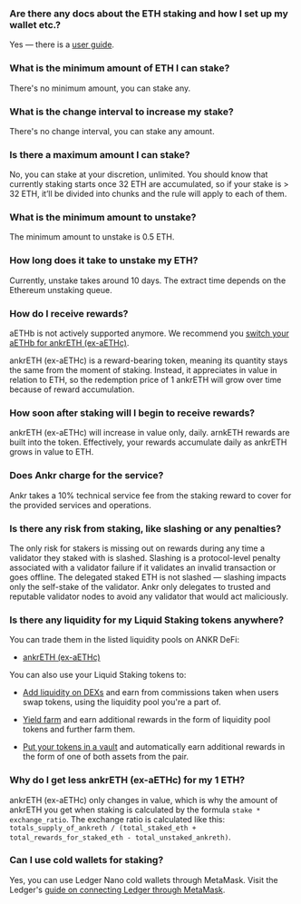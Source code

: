 ### Are there any docs about the ETH staking and how I set up my wallet etc.?

Yes — there is a [user guide](https://www.ankr.com/docs/liquid-staking/eth/stake/).

### What is the minimum amount of ETH I can stake? 

There's no minimum amount, you can stake any.

### What is the change interval to increase my stake?

There's no change interval, you can stake any amount.

### Is there a maximum amount I can stake?

No, you can stake at your discretion, unlimited. You should know that currently staking starts once 32 ETH are accumulated, so if your stake is > 32 ETH, it’ll be divided into chunks and the rule will apply to each of them.

### What is the minimum amount to unstake?

The minimum amount to unstake is 0.5 ETH.

### How long does it take to unstake my ETH?

Currently, unstake takes around 10 days. The extract time depends on the Ethereum unstaking queue.

### How do I receive rewards?

aETHb is not actively supported anymore. We recommend you [switch your aETHb for ankrETH (ex-aETHc)](https://www.ankr.com/staking/switch/?from=aETHb).   

  

ankrETH (ex-aETHc) is a reward-bearing token, meaning its quantity stays the same from the moment of staking. Instead, it appreciates in value in relation to ETH, so the redemption price of 1 ankrETH will grow over time because of reward accumulation.

### How soon after staking will I begin to receive rewards?

ankrETH (ex-aETHc) will increase in value only, daily. arnkETH rewards are built into the token. Effectively, your rewards accumulate daily as ankrETH grows in value to ETH.

### Does Ankr charge for the service?

Ankr takes a 10% technical service fee from the staking reward to cover for the provided services and operations. 

### Is there any risk from staking, like slashing or any penalties?

The only risk for stakers is missing out on rewards during any time a validator they staked with is slashed. Slashing is a protocol-level penalty associated with a validator failure if it validates an invalid transaction or goes offline. The delegated staked ETH is not slashed — slashing impacts only the self-stake of the validator. Ankr only delegates to trusted and reputable validator nodes to avoid any validator that would act maliciously.

### Is there any liquidity for my Liquid Staking tokens anywhere?

You can trade them in the listed liquidity pools on ANKR DeFi:

* [ankrETH (ex-aETHc)](https://www.ankr.com/staking/defi/?assets=ankrETH)

You can also use your Liquid Staking tokens to:

* [Add liquidity on DEXs](https://www.ankr.com/docs/defi/liquidity-pools/) and earn from commissions taken when users swap tokens, using the liquidity pool you're a part of.

* [Yield farm](https://www.ankr.com/docs/defi/yield-farming/) and earn additional rewards in the form of liquidity pool tokens and further farm them.

* [Put your tokens in a vault](https://www.ankr.com/docs/defi/vaults/) and automatically earn additional rewards in the form of one of both assets from the pair.

### Why do I get less ankrETH (ex-aETHc) for my 1 ETH?

ankrETH (ex-aETHc) only changes in value, which is why the amount of ankrETH you get when staking is calculated by the formula `stake * exchange_ratio`. The exchange ratio is calculated like this: `totals_supply_of_ankreth / (total_staked_eth + total_rewards_for_staked_eth - total_unstaked_ankreth)`.

### Can I use cold wallets for staking?

Yes, you can use Ledger Nano cold wallets through MetaMask. Visit the Ledger's [guide on connecting Ledger through MetaMask](https://www.ledger.com/academy/security/the-safest-way-to-use-metamask).
